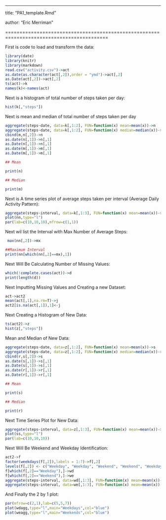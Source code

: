 ---
title: "PA1_template.Rmd"

author: "Eric Merriman"

==========================================================================================

First is code to load and transform the data:

```r
library(date)
library(knitr)
library(markdown)
read.csv("activity.csv")->act
as.date(as.character(act[,2]),order = "ymd")->act[,2]
as.Date(act[,2])->act[,2]
ts(act)->k
names(k)<-names(act)
```

Next is a histogram of total number of steps taken per day:

```r
hist(k[,"steps"])
```

Next is mean and median of total number of steps taken per day

```r

aggregate(steps~date, data=k[,1:2], FUN=function(x) mean=mean(x))->n
aggregate(steps~date, data=k[,1:2], FUN=function(x) median=median(x))->m        
cbind(m,n[,2])->n
as.date(n[,1])->n[,1]
as.Date(n[,1])->n[,1]
as.date(m[,1])->m[,1]
as.Date(m[,1])->m[,1]

## Mean

print(n) 

## Median

print(m)

```

Next is A time series plot of average steps taken per interval (Average Daily Activity Pattern):

```r
aggregate(steps~interval, data=k[,1:3], FUN=function(x) mean=mean(x))->nn
plot(nn,type="l")
par(lab=c(10,10,10),mfrow=c(1,1))
```

Next wil list the Interval with Max Number of Average Steps:

```r
 max(nn[,2])->mx

##Maximum Interval
print(nn[which(nn[,2]==mx),1])
```

Next Will Be Calculating Number of Missing Values:

```r
which(!complete.cases(act))->d
print(length(d))
```

Next Imputting Missing Values and Creating a new Dataset:

```r
act->act2
mean(act[,1],na.rm=T)->j
act2[is.na(act[,1]),1]<-j
```

Next Creating a Histogram of New Data:

```r
ts(act2)->z
hist(z[,"steps"])
```

Mean and Median of New Data:

```r
aggregate(steps~date, data=z[,1:2], FUN=function(x) mean=mean(x))->s
aggregate(steps~date, data=z[,1:2], FUN=function(x) median=median(x))->r       
cbind(r,s[,2])->s
as.date(s[,1])->s[,1]
as.Date(s[,1])->s[,1]
as.date(r[,1])->r[,1]
as.Date(r[,1])->r[,1]

## Mean

print(s) 

## Median

print(r)
```

Next Time Series Plot for New Data:

```r
aggregate(steps~interval, data=z[,1:3], FUN=function(x) mean=mean(x))->ss
plot(ss,type="l")
par(lab=c(10,10,10))
```

Next Will Be Weekend and Weekday Identification:

```r
act2->f
factor(weekdays(f[,2]),labels = 1:7)->f[,2]
levels(f[,2]) <- c("Weekday", "Weekday", "Weekend", "Weekend", "Weekday","Weekday","Weekday")
f[which(f[,2]=="Weekday"),]->wd
f[which(f[,2]=="Weekend"),]->we
aggregate(steps~interval, data=wd[,1:3], FUN=function(x) mean=mean(x))->wdagg
aggregate(steps~interval, data=we[,1:3], FUN=function(x) mean=mean(x))->weagg
```

And Finally the 2 by 1 plot:

```r
par(mfrow=c(2,1),lab=c(5,5,7))
plot(wdagg,type="l",main="Weekdays",col="blue")
plot(weagg,type="l",main="Weekends",col="blue")
```